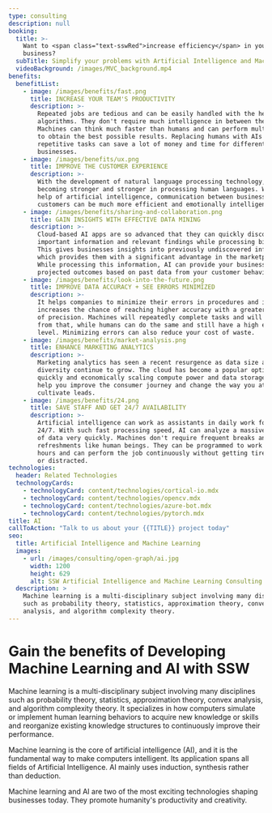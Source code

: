 ```yaml
---
type: consulting
description: null
booking:
  title: >-
    Want to <span class="text-sswRed">increase efficiency</span> in your
    business?
  subTitle: Simplify your problems with Artificial Intelligence and Machine Learning
  videoBackground: /images/MVC_background.mp4
benefits:
  benefitList:
    - image: /images/benefits/fast.png
      title: INCREASE YOUR TEAM'S PRODUCTIVITY
      description: >-
        Repeated jobs are tedious and can be easily handled with the help of AI
        algorithms. They don't require much intelligence in between the process.
        Machines can think much faster than humans and can perform multi-tasking
        to obtain the best possible results. Replacing humans with AIs for some
        repetitive tasks can save a lot of money and time for different kinds of
        businesses.
    - image: /images/benefits/ux.png
      title: IMPROVE THE CUSTOMER EXPERIENCE
      description: >-
        With the development of natural language processing technology, AI is
        becoming stronger and stronger in processing human languages. With the
        help of artificial intelligence, communication between business and
        customers can be much more efficient and emotionally intelligent.
    - image: /images/benefits/sharing-and-collaboration.png
      title: GAIN INSIGHTS WITH EFFECTIVE DATA MINING
      description: >-
        Cloud-based AI apps are so advanced that they can quickly discover
        important information and relevant findings while processing big data.
        This gives businesses insights into previously undiscovered information,
        which provides them with a significant advantage in the marketplace.
        While processing this information, AI can provide your business with
        projected outcomes based on past data from your customer behaviour.
    - image: /images/benefits/look-into-the-future.png
      title: IMPROVE DATA ACCURACY + SEE ERRORS MINIMIZED
      description: >-
        It helps companies to minimize their errors in procedures and it
        increases the chance of reaching higher accuracy with a greater degree
        of precision. Machines will repeatedly complete tasks and will learn
        from that, while humans can do the same and still have a high error
        level. Minimizing errors can also reduce your cost of waste.
    - image: /images/benefits/market-analysis.png
      title: ENHANCE MARKETING ANALYTICS
      description: >-
        Marketing analytics has seen a recent resurgence as data size and
        diversity continue to grow. The cloud has become a popular option for
        quickly and economically scaling compute power and data storage. AI can
        help you improve the consumer journey and change the way you attract and
        cultivate leads.
    - image: /images/benefits/24.png
      title: SAVE STAFF AND GET 24/7 AVAILABILITY
      description: >-
        Artificial intelligence can work as assistants in daily work for humans
        24/7. With such fast processing speed, AI can analyze a massive amount
        of data very quickly. Machines don't require frequent breaks and
        refreshments like human beings. They can be programmed to work for long
        hours and can perform the job continuously without getting tired, bored,
        or distracted.
technologies:
  header: Related Technologies
  technologyCards:
    - technologyCard: content/technologies/cortical-io.mdx
    - technologyCard: content/technologies/opencv.mdx
    - technologyCard: content/technologies/azure-bot.mdx
    - technologyCard: content/technologies/pytorch.mdx
title: AI
callToAction: "Talk to us about your {{TITLE}} project today"
seo:
  title: Artificial Intelligence and Machine Learning
  images:
    - url: /images/consulting/open-graph/ai.jpg
      width: 1200
      height: 629
      alt: SSW Artificial Intelligence and Machine Learning Consulting - Enterprise Software Development
  description: >
    Machine learning is a multi-disciplinary subject involving many disciplines
    such as probability theory, statistics, approximation theory, convex
    analysis, and algorithm complexity theory.
---
```


# Gain the benefits of **Developing Machine Learning and AI** with SSW

<VideoEmbed url="https://www.youtube.com/watch?v=7suLeIQ1Tm4" />

Machine learning is a multi-disciplinary subject involving many disciplines such as probability theory, statistics, approximation theory, convex analysis, and algorithm complexity theory. It specializes in how computers simulate or implement human learning behaviors to acquire new knowledge or skills and reorganize existing knowledge structures to continuously improve their performance.

Machine learning is the core of artificial intelligence (AI), and it is the fundamental way to make computers intelligent. Its application spans all fields of Artificial Intelligence. AI mainly uses induction, synthesis rather than deduction.

Machine learning and AI are two of the most exciting technologies shaping businesses today. They promote humanity's productivity and creativity.
